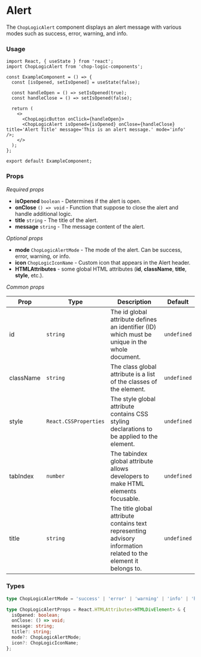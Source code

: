 
<Meta of={Alert} title='Alert' />

# Alert

The `ChopLogicAlert` component displays an alert message with various modes such as success, error, warning, and info.

<Canvas>
  <Story of={Alert.Default} />
</Canvas>

### Usage

```tsx
import React, { useState } from 'react';
import ChopLogicAlert from 'chop-logic-components';

const ExampleComponent = () => {
  const [isOpened, setIsOpened] = useState(false);

  const handleOpen = () => setIsOpened(true);
  const handleClose = () => setIsOpened(false);

  return (
    <>
      <ChopLogicButton onClick={handleOpen}>
      <ChopLogicAlert isOpened={isOpened} onClose={handleClose} title='Alert Title' message='This is an alert message.' mode='info' />;
    </>
  );
};

export default ExampleComponent;
```

### Props

_Required props_

- **isOpened** `boolean` - Determines if the alert is open.
- **onClose** `() => void` - Function that suppose to close the alert and handle additional logic.
- **title** `string` - The title of the alert.
- **message** `string` - The message content of the alert.

_Optional props_

- **mode** `ChopLogicAlertMode` - The mode of the alert. Can be success, error, warning, or info.
- **icon** `ChopLogicIconName` - Custom icon that appears in the Alert header.
- **HTMLAttributes** - some global HTML attributes (**id**, **className**, **title**, **style**, etc.).

_Common props_

| Prop      | Type                  | Description                                                                                                      | Default     |
| --------- | --------------------- | ---------------------------------------------------------------------------------------------------------------- | ----------- |
| id        | `string`              | The id global attribute defines an identifier (ID) which must be unique in the whole document.                   | `undefined` |
| className | `string`              | The class global attribute is a list of the classes of the element.                                              | `undefined` |
| style     | `React.CSSProperties` | The style global attribute contains CSS styling declarations to be applied to the element.                       | `undefined` |
| tabIndex  | `number`              | The tabindex global attribute allows developers to make HTML elements focusable.                                 | `undefined` |
| title     | `string`              | The title global attribute contains text representing advisory information related to the element it belongs to. | `undefined` |

### Types

```ts
type ChopLogicAlertMode = 'success' | 'error' | 'warning' | 'info' | 'help';
```

```ts
type ChopLogicAlertProps = React.HTMLAttributes<HTMLDivElement> & {
  isOpened: boolean;
  onClose: () => void;
  message: string;
  title?: string;
  mode?: ChopLogicAlertMode;
  icon?: ChopLogicIconName;
};
```
